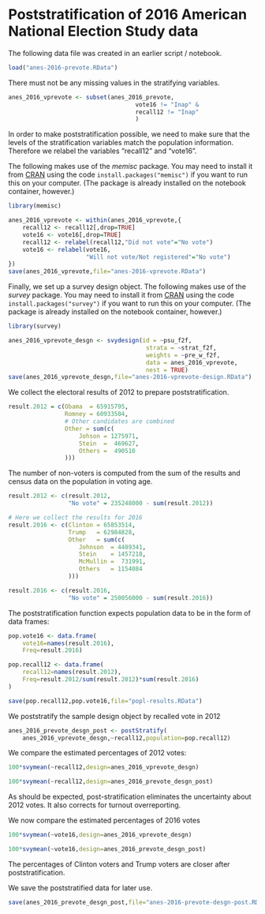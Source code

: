 # Poststratification of 2016 American National Election Study data


The following data file was created in an earlier script / notebook.

```r
load("anes-2016-prevote.RData")
```

There must not be any missing values in the stratifying variables.

```r
anes_2016_vprevote <- subset(anes_2016_prevote,
                                    vote16 != "Inap" &
                                    recall12 != "Inap"
                                    )
```

In order to make poststratification possible, we need to make sure that the
levels of the stratification variables match the population
information. Therefore we relabel the variables "recall12" and "vote16".


The following makes use of the *memisc* package. You may need to install it from
[CRAN](https://cran.r-project.org/package=memisc) using the code
`install.packages("memisc")` if you want to run this on your computer. (The
package is already installed on the notebook container, however.)

```r
library(memisc)
```

```r
anes_2016_vprevote <- within(anes_2016_vprevote,{
    recall12 <- recall12[,drop=TRUE]
    vote16 <- vote16[,drop=TRUE]
    recall12 <- relabel(recall12,"Did not vote"="No vote")
    vote16 <- relabel(vote16,
                      "Will not vote/Not registered"="No vote")
})
save(anes_2016_vprevote,file="anes-2016-vprevote.RData")
```

Finally, we set up a survey design object. The following makes use of the *survey* package. You may need to install it from [CRAN](https://cran.r-project.org/package=survey) using the code
`install.packages("survey")` if you want to run this on your computer. (The
package is already installed on the notebook container, however.)

```r
library(survey)
```

```r
anes_2016_vprevote_desgn <- svydesign(id = ~psu_f2f,
                                       strata = ~strat_f2f,
                                       weights = ~pre_w_f2f,
                                       data = anes_2016_vprevote,
                                       nest = TRUE)
save(anes_2016_vprevote_desgn,file="anes-2016-vprevote-design.RData")
```

We collect the electoral results of 2012 to prepare poststratification.

```r
result.2012 = c(Obama  = 65915795,
                Romney = 60933504,
                # Other candidates are combined
                Other = sum(c(
                    Johson = 1275971,
                    Stein  =  469627,
                    Others =  490510
                )))
```

The number of non-voters is computed from the sum of the results and census
data on the population in voting age.

```r
result.2012 <- c(result.2012,
                 "No vote" = 235248000 - sum(result.2012)) 
```

```r
# Here we collect the results for 2016
result.2016 <- c(Clinton = 65853514,
                 Trump   = 62984828,
                 Other   = sum(c(
                    Johnson  = 4489341, 
                    Stein    = 1457218,
                    McMullin =  731991,
                    Others   = 1154084 
                 )))
```

```r
result.2016 <- c(result.2016,
                 "No vote" = 250056000 - sum(result.2016))                 
```

The poststratification function expects population data to be in the form of
data frames:

```r
pop.vote16 <- data.frame(
    vote16=names(result.2016),
    Freq=result.2016)
```

```r
pop.recall12 <- data.frame(
    recall12=names(result.2012),
    Freq=result.2012/sum(result.2012)*sum(result.2016)
)
```

```r
save(pop.recall12,pop.vote16,file="popl-results.RData")
```

We poststratify the sample design object by recalled vote in 2012

```r
anes_2016_prevote_desgn_post <- postStratify(
    anes_2016_vprevote_desgn,~recall12,population=pop.recall12)
```

We compare the estimated percentages of 2012 votes:

```r
100*svymean(~recall12,design=anes_2016_vprevote_desgn)
```

```r
100*svymean(~recall12,design=anes_2016_prevote_desgn_post)
```

As should be expected, post-stratification eliminates the uncertainty about
2012 votes. It also corrects for turnout overreporting.


We now compare the estimated percentages of 2016 votes

```r
100*svymean(~vote16,design=anes_2016_vprevote_desgn)
```

```r
100*svymean(~vote16,design=anes_2016_prevote_desgn_post)
```

The percentages of Clinton voters and Trump voters are closer after
poststratification.


We save the poststratified data for later use.

```r
save(anes_2016_prevote_desgn_post,file="anes-2016-prevote-desgn-post.RData")
```
